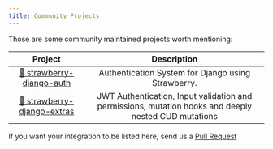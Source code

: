 ```yaml
---
title: Community Projects
---
```

Those are some community maintained projects worth mentioning:

|                                      Project                                      |                                             Description                                              |
| :-------------------------------------------------------------------------------: | :--------------------------------------------------------------------------------------------------: |
|  [🐙 strawberry-django-auth](https://github.com/nrbnlulu/strawberry-django-auth)  |                          Authentication System for Django using Strawberry.                          |
| [🐙 strawberry-django-extras](https://github.com/m4riok/strawberry-django-extras) | JWT Authentication, Input validation and permissions, mutation hooks and deeply nested CUD mutations |

If you want your integration to be listed here, send us a
[Pull Request](https://github.com/strawberry-graphql/strawberry-django/pulls)
